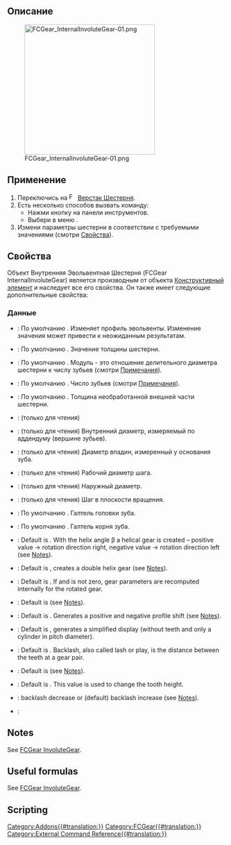 {{UnfinishedDocu}}
<languages/>

{{Docnav/ru
|[[FCGear_InvoluteGear/ru|Эвольвентная Шестерня]]
|[[FCGear_InvoluteRack/ru|Эвольвентная Рейка]]
|[[FCGear_Workbench/ru|Шестерня]]
|IconL=FCGear_InvoluteGear.svg
|IconR=FCGear_InvoluteRack.svg
|IconC=FCGear_workbench_icon.svg
}}

{{GuiCommand/ru
|Name=FCGear InternalInvoluteGear
|Name/ru=Шестерня Внутренняя Эвольвентная Шестерня
|MenuLocation=Шестерня → Внутренняя Эвольвентная Шестерня
|Workbenches=[[FCGear_Workbench/ru|Шестерня]]
|Shortcut=Нет
|Version=1.0
|SeeAlso=[[FCGear_InvoluteGear/ru|Шестерня Эвольвентная Шестерня]]
}}

<span id="Description"></span>
== Описание ==

[[Image:FCGear_InternalInvoluteGear-01.png|300px]]

{{Caption|Внутреннее эвольвентное колесо слева направо: Прямозубое зубчатое колесо, косозубое зубчатое колесо, двойное косозубое зубчатое колесо}}

<span id="Usage"></span>
== Применение ==

# Переключись на [[Image:FCGear_workbench_icon.svg|16px]] [[FCGear_Workbench/ru|Верстак Шестерня]].
# Есть несколько способов вызвать команду:
#* Нажми кнопку {{Button|[[File:FCGear_InternalInvoluteGear.svg|16px]] [[FCGear_InternalInvoluteGear/ru|Внутренняя Эвольвентная Шестерня]]}} на панели инструментов.
#* Выбери в меню {{MenuCommand|Шестерня → [[File:FCGear_InternalInvoluteGear.svg|16px]] Внутренняя Эвольвентная Шестерня}}.
# Измени параметры шестерни в соответствии с требуемыми значениями (смотри [[#Properties|Свойства]]).

<span id="Properties"></span>
== Свойства ==

Объект Внутренняя Эвольвентная Шестерня (FCGear InternalInvoluteGear) является производным от объекта [[Part_Feature/ru|Конструктивный элемент]] и наследует все его свойства. Он также имеет следующие дополнительные свойства:

<span id="Data"></span>
=== Данные ===

{{Properties_Title|accuracy - детализация}}

* {{PropertyData|numpoints - число точек|Целое число}}: По умолчанию {{Value|6}}. Изменяет профиль эвольвенты. Изменение значения может привести к неожиданным результатам.

{{Properties_Title|base - базовые}}

* {{PropertyData|height - высота|Длина}}: По умолчанию {{Value|5 мм}}. Значение толщины шестерни.
* {{PropertyData|module - модуль|Длина}}: По умолчанию {{Value|1 мм}}. Модуль - это отношение делительного диаметра шестерни к числу зубьев (смотри [[FCGear_InvoluteGear/ru#Notes|Примечания]]).
* {{PropertyData|teeth - зубья|Целое число}}: По умолчанию {{Value|15}}. Число зубьев (смотри [[FCGear_InvoluteGear/ru#Notes|Примечания]]).
* {{PropertyData|thickness - толщина|Длина}}: По умолчанию {{Value|5 мм}}. Толщина необработанной внешней части шестерни.

{{Properties_Title|computed - вычисленные}}

* {{PropertyData|angular_backlash - угловой_зазор|Угол}}: (только для чтения)
* {{PropertyData|da|Длина}}: (только для чтения) Внутренний диаметр, измеряемый по аддендуму (вершине зубьев).
* {{PropertyData|df|Длина}}: (только для чтения) Диаметр впадин, измеренный у основания зуба.
* {{PropertyData|dw|Длина}}: (только для чтения) Рабочий диаметр шага.
* {{PropertyData|outside_diameter - внешний_диаметр|Длина}}: (только для чтения) Наружный диаметр.
* {{PropertyData|transverse_pitch - поперечный_шаг|Длина}}: (только для чтения) Шаг в плоскости вращения.

{{Properties_Title|fillets - скругления (галтели)}}

* {{PropertyData|head_fillet - скругление_головки|С плавающей точкой}}: По умолчанию {{Value|0 мм}}. Галтель головки зуба.
* {{PropertyData|root_fillet - корневое_скругление|С плавающей точкой}}: По умолчанию {{Value|0 мм}}. Галтель корня зуба.

{{Properties_Title|helical - косозубая}}

* {{PropertyData|beta|Angle}}: Default is {{value|0 °}}. With the helix angle β a helical gear is created – positive value → rotation direction right, negative value → rotation direction left (see [[FCGear_InvoluteGear#Notes|Notes]]).
* {{PropertyData|double_helix|Bool}}: Default is {{false}}, {{true}} creates a double helix gear (see [[FCGear_InvoluteGear#Notes|Notes]]).
* {{PropertyData|properties_from_tool|Bool}}: Default is {{false}}. If {{true}} and {{PropertyData|beta}} is not zero, gear parameters are recomputed internally for the rotated gear.

{{Properties_Title|involute}}

* {{PropertyData|pressure_angle|Angle}}: Default is {{value|20 °}} (see [[FCGear_InvoluteGear#Notes|Notes]]).
* {{PropertyData|shift|Float}}: Default is {{value|0}}. Generates a positive and negative profile shift (see [[FCGear_InvoluteGear#Notes|Notes]]).

{{Properties_Title|precision}}

* {{PropertyData|simple|Bool}}: Default is {{false}}, {{true}} generates a simplified display (without teeth and only a cylinder in pitch diameter).

{{Properties_Title|tolerance}}

* {{PropertyData|backlash|Length}}: Default is {{value|0 mm}}. Backlash, also called lash or play, is the distance between the teeth at a gear pair.
* {{PropertyData|clearance|Float}}: Default is {{value|0.25}} (see [[FCGear_InvoluteGear#Notes|Notes]]).
* {{PropertyData|head|Float}}: Default is {{value|-0.4 mm}}. This value is used to change the tooth height.
* {{PropertyData|reversed_backlash|Bool}}: {{true}} backlash decrease or {{false}} (default) backlash increase (see [[FCGear_InvoluteGear#Notes|Notes]]).

{{Properties_Title|version}}

* {{PropertyData|version|String}}:

==Notes==

See [[FCGear_InvoluteGear#Notes|FCGear InvoluteGear]].

==Useful formulas==

See [[FCGear_InvoluteGear#Useful_formulas|FCGear InvoluteGear]].

==Scripting==


{{Docnav
|[[FCGear_InvoluteGear|InvoluteGear]]
|[[FCGear_InvoluteRack|InvoluteRack]]
|[[FCGear_Workbench|FCGear]]
|IconL=FCGear_InvoluteGear.svg
|IconR=FCGear_InvoluteRack.svg
|IconC=FCGear_workbench_icon.svg
}}

[[Category:Addons{{#translation:}}]]
[[Category:FCGear{{#translation:}}]]
[[Category:External Command Reference{{#translation:}}]]